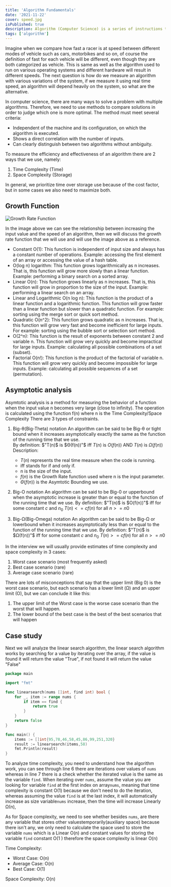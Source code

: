 ```yaml
---
title: 'Algorithm Fundamentals'
date: '2021-11-22'
cover: speed.jpg
isPublished: true
description: Algorithm (Computer Science) is a series of instructions that are created to solve various kinds of problems through computers.
tags: ['algorithm']
---
```


Imagine when we compare how fast a racer is at speed between different modes of vehicle such as cars, motorbikes and so on, of course the definition of fast for each vehicle will be different, even though they are both categorized as vehicle. This is same as well as the algorithm used to run on various operating systems and different hardware will result in different speeds. The next question is how do we measure an algorithm with various variations of the system, if we measure it using real time speed, an algorithm will depend heavily on the system, so what are the alternative.

In computer science, there are many ways to solve a problem with multiple algorithms. Therefore, we need to use methods to compare solutions in order to judge which one is more optimal. The method must meet several criteria:

-   Independent of the machine and its configuration, on which the algorithm is executed.
-   Shows a direct correlation with the number of inputs.
-   Can clearly distinguish between two algorithms without ambiguity.

To measure the efficiency and effectiveness of an algorithm there are 2 ways that we use, namely:

1. Time Complexity (Time)
2. Space Complexity (Storage)

In general, we prioritize time over storage use because of the cost factor, but in some cases we also need to maximize both.

## Growth Function

![Growth Rate Function](https://ik.imagekit.io/jerensl/growth-rate.webp 'Growth Rate Function')

In the image above we can see the relationship between increasing the input value and the speed of an algorithm, then we will discuss the growth rate function that we will use and will use the image above as a reference.

-   Constant O(1): This function is independent of input size and always has a constant number of operations. Example: accessing the first element of an array or accessing the value of a hash table.
-   O(log n) logarithm: This function grows logarithmically as n increases. That is, this function will grow more slowly than a linear function. Example: performing a binary search on a sorted array.
-   Linear O(n): This function grows linearly as n increases. That is, this function will grow in proportion to the size of the input. Example: performing a linear search on an array.
-   Linear and Logarithmic O(n log n): This function is the product of a linear function and a logarithmic function. This function will grow faster than a linear function but slower than a quadratic function. For example: sorting using the merge sort or quick sort method.
-   Quadratic O(n^2): This function grows quadratic as n increases. That is, this function will grow very fast and become inefficient for large inputs. For example: sorting using the bubble sort or selection sort method.
-   O(2^n): This function is the result of exponents between constant 2 and variable n. This function will grow very quickly and become impractical for large inputs. Example: calculating all possible combinations of a set (subset).
-   Factorial O(n!): This function is the product of the factorial of variable n. This function will grow very quickly and become impossible for large inputs. Example: calculating all possible sequences of a set (permutation).

## Asymptotic analysis

Asymtotic analysis is a method for measuring the behavior of a function when the input value n becomes very large (close to infinity). The operation is calculated using the function f(n) where n is the Time Complexity/Space Complexity There are 3 types of constraints.

1. Big-θ(Big-Theta) notation An algorithm can be said to be Big-θ or tight bound when it increases asymptotically exactly the same as the function of the running time that we use.  
   By definition:
   $"T(n)$ is $Θ(f(n))"$ iff $T(n)$ is $O(f(n))$ AND $T(n)$ is $Ω(f(n))$
   Description:

    - $T(n)$ represents the real time measure when the code is running.
    - iff stands for if and only if.
    - n is the size of the input.
    - $f(n)$ is the Growth Rate function used where n is the input parameter.
    - $Θ(f(n))$ is the Asymtotic Bounding we use.

2. Big-O notation An algorithm can be said to be Big-0 or upperbound when the asymptotic increase is greater than or equal to the function of the running time that we use.
   By definition:
   $"T(n)$ is $O(f(n))"$ iff for some constant $c$ and $n_{0}$ $T(n) <= cf(n)$ for all $n >= n0$

3. Big-Ω(Big-Omega) notation An algorithm can be said to be Big-Ω or lowerbound when it increases asymptotically less than or equal to the function of the running time that we use.
   By definition:
   $"T(n)$ is $Ω(f(n))"$ iff for some constant $c$ and $n_{0}$ $T(n) >= cf(n)$ for all $n >= n0$

In the interview we will usually provide estimates of time complexity and space complexity in 3 cases:

1. Worst case scenario (most frequently asked)
2. Best case scenario (rare)
3. Average case scenario (rare)

There are lots of misconceptions that say that the upper limit (Big 0) is the worst case scenario, but each scenario has a lower limit (Ω) and an upper limit (O), but we can conclude it like this:

1. The upper limit of the Worst case is the worse case scenario than the worst that will happen.
2. The lower bound of the best case is the best of the best scenarios that will happen

## Case study

Next we will analyze the linear search algorithm, the linear search algorithm works by searching for a value by iterating over the array, if the value is found it will return the value "True", if not found it will return the value "False"

```go showlinenumbers theme=orange
package main

import "fmt"

func linearsearch(nums []int, find int) bool {
	for _, item := range nums {
		if item == find {
			return true
		}
	}
	return false
}

func main() {
    items := []int{95,78,46,58,45,86,99,251,320}
    result := linearsearch(items,58)
    fmt.Println(result)
}
```

To analyze time complexity, you need to understand how the algorithm work, you can see through line 6 there are iterations over values of `nums` whereas in line 7 there is a check whether the iterated value is the same as the variable `find`. When iterating over `nums`, assume the value you are looking for variable `find` at the first index on array`nums`, meaning that time complexity is constant O(1) because we don't need to do the iteration, whereas assuming the value `find` is at the last index, it will automatically increase as size variable`nums` increase, then the time will increase Linearly Ω(n),

As for Space complexity, we need to see whether besides `nums`, are there any variable ​​that stores other values ​​temporarily(auxiliary space) because there isn't any, we only need to calculate the space used to store the variable `nums` which is a Linear O(n) and constant values for storing the variable `find` constant O(1 ) therefore the space complexity is linear O(n)

Time Complexity:

-   Worst Case: O(n)
-   Average Case: O(n)
-   Best Case: O(1)

Space Complexity: O(n)
